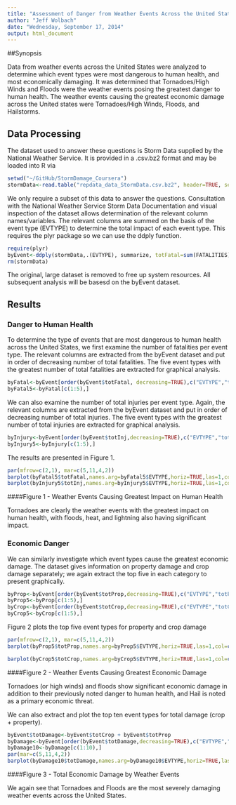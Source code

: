 ```yaml
---
title: "Assessment of Danger from Weather Events Across the United States"
author: "Jeff Wolbach"
date: "Wednesday, September 17, 2014"
output: html_document
---
```


##Synopsis

Data from weather events across the United States were analyzed to determine which event types were most dangerous to human health, and most economically damaging.  It was determined that Tornadoes/High Winds and Floods were the weather events posing the greatest danger to human health.  The weather events causing the greatest economic damage across the United states were Tornadoes/High Winds, Floods, and Hailstorms.


## Data Processing
The dataset used to answer these questions is Storm Data supplied by the National Weather Service.  It is provided in a .csv.bz2 format and may be loaded into R via

```r
setwd("~/GitHub/StormDamage_Coursera")
stormData<-read.table("repdata_data_StormData.csv.bz2", header=TRUE, sep=",")
```

We only require a subset of this data to answer the questions.  Consultation with the National Weather Service Storm Data Documentation and visual inspection of the dataset allows determination of the relevant column names/variables. The relevant columns are summed on the basis of the event type (EVTYPE) to determine the total impact of each event type.  This requires the plyr package so we can use the ddply function.  

```r
require(plyr)
byEvent<-ddply(stormData,.(EVTYPE), summarize, totFatal=sum(FATALITIES), totInj=sum(INJURIES), totProp=sum(PROPDMG), totCrop=sum(CROPDMG))
rm(stormData)
```

The original, large dataset is removed to free up system resources.  All subsequent analysis will be basesd on the byEvent dataset.

## Results

### Danger to Human Health
To determine the type of events that are most dangerous to human health across the United States, we first examine the number of fatalities per event type.  The relevant columns are extracted from the byEvent dataset and put in order of decreasing number of total fatalities.  The five event types with the greatest number of total fatalities are extracted for graphical analysis.

```r
byFatal<-byEvent[order(byEvent$totFatal, decreasing=TRUE),c("EVTYPE","totFatal")]
byFatal5<-byFatal[c(1:5),]
```

We can also examine the number of total injuries per event type.  Again, the relevant columns are extracted from the byEvent dataset and put in order of decreasing number of total injuries.  The five event types with the greatest number of total injuries are extracted for graphical analysis.

```r
byInjury<-byEvent[order(byEvent$totInj,decreasing=TRUE),c("EVTYPE","totInj")]
byInjury5<-byInjury[c(1:5),]
```

The results are presented in Figure 1.

```r
par(mfrow=c(2,1), mar=c(5,11,4,2))
barplot(byFatal5$totFatal,names.arg=byFatal5$EVTYPE,horiz=TRUE,las=1,col=c(1:5),main="Fatalities by Event Type", xlab="Fatalities")
barplot(byInjury5$totInj,names.arg=byInjury5$EVTYPE,horiz=TRUE,las=1,col=c(6:10),main="Injuries by Event Type", xlab="Injuries")
```

####Figure 1 - Weather Events Causing Greatest Impact on Human Health

Tornadoes are clearly the weather events with the greatest impact on human health, with floods, heat, and lightning also having significant impact.  

### Economic Danger
We can similarly investigate which event types cause the greatest economic damage.  The dataset gives information on property damage and crop damage separately; we again extract the top five in each category to present graphically.

```r
byProp<-byEvent[order(byEvent$totProp,decreasing=TRUE),c("EVTYPE","totProp")]
byProp5<-byProp[c(1:5),]
byCrop<-byEvent[order(byEvent$totCrop,decreasing=TRUE),c("EVTYPE","totCrop")]
byCrop5<-byCrop[c(1:5),]
```

Figure 2 plots the top five event types for property and crop damage 

```r
par(mfrow=c(2,1), mar=c(5,11,4,2))
barplot(byProp5$totProp,names.arg=byProp5$EVTYPE,horiz=TRUE,las=1,col=c(3:7),main="Property Damage by Event Type", xlab="Property Damage - 1000's $", xlim=c(0,3000000))

barplot(byCrop5$totCrop,names.arg=byCrop5$EVTYPE,horiz=TRUE,las=1,col=c(8:12),main="Crop Damage by Event Type", xlab="Crop Damage - 1000's $", xlim=c(0,3000000))
```

####Figure 2 - Weather Events Causing Greatest Economic Damage

Tornadoes (or high winds) and floods show significant economic damage in addition to their previously noted danger to human health, and Hail is noted as a primary economic threat.

We can also extract and plot the top ten event types for total damage (crop + property).  

```r
byEvent$totDamage<-byEvent$totCrop + byEvent$totProp
byDamage<-byEvent[order(byEvent$totDamage,decreasing=TRUE),c("EVTYPE","totDamage")]
byDamage10<-byDamage[c(1:10),]
par(mar=c(5,11,4,2))
barplot(byDamage10$totDamage,names.arg=byDamage10$EVTYPE,horiz=TRUE,las=1,col=c(12:21),main="Total Damage by Event Type", xlab="Total Damage - 1000's $",xlim=c(0,3000000) )
```

####Figure 3 - Total Economic Damage by Weather Events

We again see that Tornadoes and Floods are the most severely damaging weather events across the United States.
